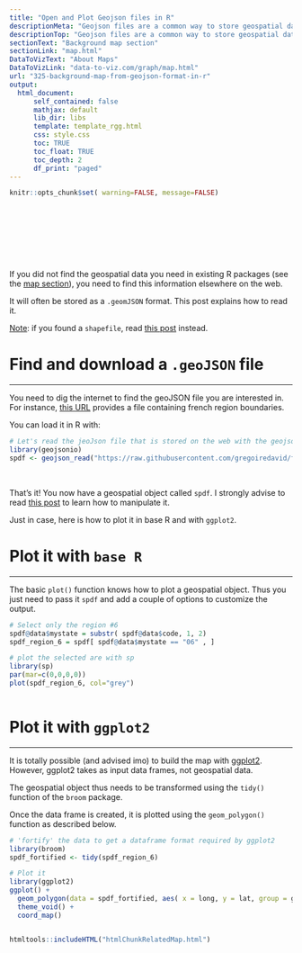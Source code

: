 ```yaml
---
title: "Open and Plot Geojson files in R"
descriptionMeta: "Geojson files are a common way to store geospatial data. This post explains how to read it with R and the geojsonio package, and how to plot it in base R or with ggplot2."
descriptionTop: "Geojson files are a common way to store geospatial data. This post explains how to read it with `R` and the `geojsonio` package, and how to plot it in base R or with `ggplot2`."
sectionText: "Background map section"
sectionLink: "map.html"
DataToVizText: "About Maps"
DataToVizLink: "data-to-viz.com/graph/map.html"
url: "325-background-map-from-geojson-format-in-r"
output:
  html_document:
      self_contained: false    
      mathjax: default
      lib_dir: libs
      template: template_rgg.html
      css: style.css
      toc: TRUE
      toc_float: TRUE
      toc_depth: 2
      df_print: "paged"
---
```



```r
knitr::opts_chunk$set( warning=FALSE, message=FALSE)
```

<div class="container" style="padding-top: 100px">







If you did not find the geospatial data you need in existing R packages (see the [map section](maps.html)), you need to find this information elsewhere on the web. 

It will often be stored as a `.geomJSON` format. This post explains how to read it.

<u>Note</u>: if you found a `shapefile`, read [this post](168-load-a-shape-file-into-r.html) instead.










# Find and download a `.geoJSON` file
***

You need to dig the internet to find the geoJSON file you are interested in. For instance, [this URL](https://raw.githubusercontent.com/gregoiredavid/france-geojson/master/communes.geojson) provides a file containing french region boundaries.

You can load it in R with:

```r
# Let's read the jeoJson file that is stored on the web with the geojsonio library:
library(geojsonio)
spdf <- geojson_read("https://raw.githubusercontent.com/gregoiredavid/france-geojson/master/communes.geojson",  what = "sp")
```

<br>

That's it! You now have a geospatial object called `spdf`. I strongly advise to read [this post](169-170-basic-manipulation-of-shapefiles) to learn how to manipulate it.

Just in case, here is how to plot it in base R and with `ggplot2`.







# Plot it with `base R`
***

<div class = "row">

<div class = "col-md-6  col-sm-12 align-self-center">

The basic `plot()` function knows how to plot a geospatial object. Thus you just need to pass it `spdf` and add a couple of options to customize the output.

</div>


<div class = "col-md-6  col-sm-12">

```r
# Select only the region #6
spdf@data$mystate = substr( spdf@data$code, 1, 2)
spdf_region_6 = spdf[ spdf@data$mystate == "06" , ]

# plot the selected are with sp
library(sp)
par(mar=c(0,0,0,0))
plot(spdf_region_6, col="grey")
```

</div>
</div>

```r
```













# Plot it with `ggplot2`
***

<div class = "row">

<div class = "col-md-6  col-sm-12 align-self-center">

It is totally possible (and advised imo) to build the map with [ggplot2](ggplot2.html). However, ggplot2 takes as input data frames, not geospatial data.

The geospatial object thus needs to be transformed using the `tidy()` function of the `broom` package.

Once the data frame is created, it is plotted using the `geom_polygon()` function as described below.

</div>


<div class = "col-md-6  col-sm-12">

```r
# 'fortify' the data to get a dataframe format required by ggplot2
library(broom)
spdf_fortified <- tidy(spdf_region_6)

# Plot it
library(ggplot2)
ggplot() +
  geom_polygon(data = spdf_fortified, aes( x = long, y = lat, group = group), fill="#69b3a2", color="white") +
  theme_void() +
  coord_map()
```
</div>
</div>

```r
```







<!-- Close container -->
</div>




```r
htmltools::includeHTML("htmlChunkRelatedMap.html")
```
